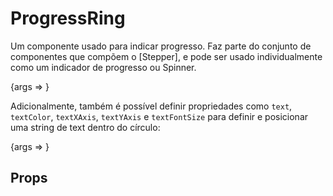 
<Meta title="Atoms/ProgressRing" component={ProgressRing} />

# ProgressRing

Um componente usado para indicar progresso. Faz parte do conjunto de componentes que compõem o [Stepper], e pode ser
usado individualmente como um indicador de progresso ou Spinner.

<Canvas>
    <Story name="ProgressRing" args={{ radius: 30, stroke: 4, strokeColor: "gray", progress: 50 }}>
        {args => <ProgressRing {...args} />}
    </Story>
</Canvas>

Adicionalmente, também é possível definir propriedades como `text`, `textColor`, `textXAxis`, `textYAxis` e
`textFontSize` para definir e posicionar uma string de text dentro do círculo:

<Canvas>
    <Story
        name="ProgressRing with text"
        args={{
            radius: 34,
            stroke: 4,
            strokeColor: "gray",
            progress: 75,
            text: "3 de 4",
            textColor: "gray",
            textXAxis: 17,
            textYAxis: 38,
            textFontSize: 12,
        }}
    >
        {args => <ProgressRing {...args} />}
    </Story>
</Canvas>

## Props

<ArgsTable of={ProgressRing} />
